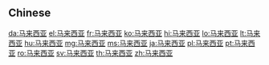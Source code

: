 {{also|馬來西亞}}
==Chinese==
{{zh-see|馬來西亞}}

[[da:马来西亚]]
[[el:马来西亚]]
[[fr:马来西亚]]
[[ko:马来西亚]]
[[hi:马来西亚]]
[[lo:马来西亚]]
[[lt:马来西亚]]
[[hu:马来西亚]]
[[mg:马来西亚]]
[[ms:马来西亚]]
[[ja:马来西亚]]
[[pl:马来西亚]]
[[pt:马来西亚]]
[[ro:马来西亚]]
[[sv:马来西亚]]
[[th:马来西亚]]
[[zh:马来西亚]]